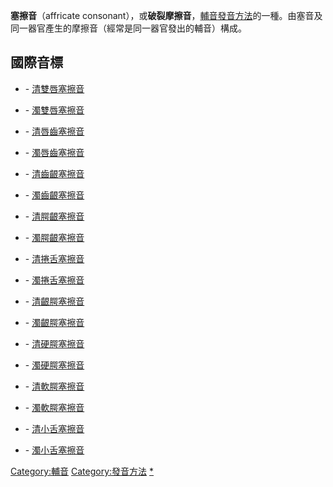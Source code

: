 {{NoteTA
|1=腭
}}
{{Unreferenced|time=2017-12-26T09:58:10+00:00}}
{{發音方法}}

'''塞擦音'''（affricate consonant），或'''破裂摩擦音'''，[[輔音|輔音]][[發音方法|發音方法]]的一種。由塞音及同一器官產生的摩擦音（經常是同一器官發出的輔音）構成。
{{IPA圖表-塞擦音 (有聲)}}

== 國際音標 ==
* {{IPA|p͡ɸ}} - [[清雙唇塞擦音|清雙唇塞擦音]]
* {{IPA|b͡β}} - [[濁雙唇塞擦音|濁雙唇塞擦音]]
* {{IPA|p̪͡f}} - [[清唇齒塞擦音|清唇齒塞擦音]]
* {{IPA|b̪͡v}} - [[濁唇齒塞擦音|濁唇齒塞擦音]]
* {{IPA|t͡s}} - [[清齒齦塞擦音|清齒齦塞擦音]]
* {{IPA|d͡z}} - [[濁齒齦塞擦音|濁齒齦塞擦音]]
* {{IPA|t͡ʃ}} - [[清腭齦塞擦音|清腭齦塞擦音]]
* {{IPA|d͡ʒ}} - [[濁腭齦塞擦音|濁腭齦塞擦音]]
* {{IPA|ʈ͡ʂ}} - [[清捲舌塞擦音|清捲舌塞擦音]]
* {{IPA|ɖ͡ʐ}} - [[濁捲舌塞擦音|濁捲舌塞擦音]]
* {{IPA|t͡ɕ}} - [[清齦腭塞擦音|清齦腭塞擦音]]
* {{IPA|d͡ʑ}} - [[濁齦腭塞擦音|濁齦腭塞擦音]]
* {{IPA|c͡ç}} - [[清硬腭塞擦音|清硬腭塞擦音]]
* {{IPA|ɟ͡ʝ}} - [[濁硬腭塞擦音|濁硬腭塞擦音]] 
* {{IPA|k͡x}} - [[清軟腭塞擦音|清軟腭塞擦音]]
* {{IPA|g͡ɣ}} - [[濁軟腭塞擦音|濁軟腭塞擦音]]
* {{IPA|q͡χ}} - [[清小舌塞擦音|清小舌塞擦音]]
* {{IPA|ɢ͡ʁ}} - [[濁小舌塞擦音|濁小舌塞擦音]]

{{Consonants}}

{{語言學小作品}}

[[Category:輔音|Category:輔音]]
[[Category:發音方法|Category:發音方法]]
[[Category:塞擦音|*]]